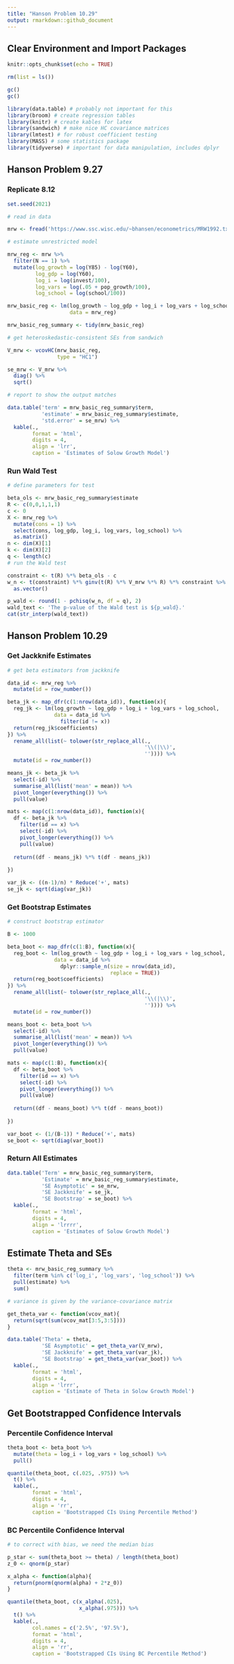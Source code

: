 ```yaml
---
title: "Hanson Problem 10.29"
output: rmarkdown::github_document
---
```



## Clear Environment and Import Packages
```r
knitr::opts_chunk$set(echo = TRUE)
```

```r
rm(list = ls())

gc()
gc()

library(data.table) # probably not important for this
library(broom) # create regression tables
library(knitr) # create kables for latex
library(sandwich) # make nice HC covariance matrices
library(lmtest) # for robust coefficient testing
library(MASS) # some statistics package
library(tidyverse) # important for data manipulation, includes dplyr
```

## Hanson Problem 9.27

### Replicate 8.12

```r

set.seed(2021)

# read in data

mrw <- fread('https://www.ssc.wisc.edu/~bhansen/econometrics/MRW1992.txt')

# estimate unrestricted model

mrw_reg <- mrw %>% 
  filter(N == 1) %>% 
  mutate(log_growth = log(Y85) - log(Y60),
         log_gdp = log(Y60),
         log_i = log(invest/100),
         log_vars = log(.05 + pop_growth/100),
         log_school = log(school/100))

mrw_basic_reg <- lm(log_growth ~ log_gdp + log_i + log_vars + log_school,
                    data = mrw_reg)

mrw_basic_reg_summary <- tidy(mrw_basic_reg)

# get heteroskedastic-consistent SEs from sandwich

V_mrw <- vcovHC(mrw_basic_reg, 
                type = "HC1")

se_mrw <- V_mrw %>% 
  diag() %>% 
  sqrt()

# report to show the output matches

data.table('term' = mrw_basic_reg_summary$term,
           'estimate' = mrw_basic_reg_summary$estimate,
           'std.error' = se_mrw) %>% 
  kable(.,
        format = 'html',
        digits = 4,
        align = 'lrr',
        caption = 'Estimates of Solow Growth Model')
```

### Run Wald Test

```r
# define parameters for test

beta_ols <- mrw_basic_reg_summary$estimate
R <- c(0,0,1,1,1)
c <- 0
X <- mrw_reg %>% 
  mutate(cons = 1) %>% 
  select(cons, log_gdp, log_i, log_vars, log_school) %>% 
  as.matrix()
n <- dim(X)[1]
k <- dim(X)[2]
q <- length(c)
# run the Wald test

constraint <- t(R) %*% beta_ols - c
w_n <- t(constraint) %*% ginv(t(R) %*% V_mrw %*% R) %*% constraint %>% 
  as.vector()

p_wald <- round(1 - pchisq(w_n, df = q), 2)
wald_text <- 'The p-value of the Wald test is ${p_wald}.'
cat(str_interp(wald_text))
```

## Hanson Problem 10.29

### Get Jackknife Estimates

```r
# get beta estimators from jackknife

data_id <- mrw_reg %>% 
  mutate(id = row_number())

beta_jk <- map_dfr(c(1:nrow(data_id)), function(x){
  reg_jk <- lm(log_growth ~ log_gdp + log_i + log_vars + log_school,
               data = data_id %>% 
                 filter(id != x))
  return(reg_jk$coefficients)
}) %>% 
  rename_all(list(~ tolower(str_replace_all(., 
                                            '\\(|\\)', 
                                            '')))) %>% 
  mutate(id = row_number())

means_jk <- beta_jk %>% 
  select(-id) %>% 
  summarise_all(list('mean' = mean)) %>% 
  pivot_longer(everything()) %>% 
  pull(value)

mats <- map(c(1:nrow(data_id)), function(x){
  df <- beta_jk %>% 
    filter(id == x) %>% 
    select(-id) %>% 
    pivot_longer(everything()) %>% 
    pull(value)
  
  return((df - means_jk) %*% t(df - means_jk))
  
})

var_jk <- ((n-1)/n) * Reduce('+', mats)
se_jk <- sqrt(diag(var_jk))
```

### Get Bootstrap Estimates

```r
# construct bootstrap estimator

B <- 1000

beta_boot <- map_dfr(c(1:B), function(x){
  reg_boot <- lm(log_growth ~ log_gdp + log_i + log_vars + log_school,
               data = data_id %>% 
                 dplyr::sample_n(size = nrow(data_id),
                                 replace = TRUE))
  return(reg_boot$coefficients)
}) %>% 
  rename_all(list(~ tolower(str_replace_all(., 
                                            '\\(|\\)', 
                                            '')))) %>% 
  mutate(id = row_number())

means_boot <- beta_boot %>% 
  select(-id) %>% 
  summarise_all(list('mean' = mean)) %>% 
  pivot_longer(everything()) %>% 
  pull(value)

mats <- map(c(1:B), function(x){
  df <- beta_boot %>% 
    filter(id == x) %>% 
    select(-id) %>% 
    pivot_longer(everything()) %>% 
    pull(value)
  
  return((df - means_boot) %*% t(df - means_boot))
  
})

var_boot <- (1/(B-1)) * Reduce('+', mats)
se_boot <- sqrt(diag(var_boot))
```

### Return All Estimates

```r
data.table('Term' = mrw_basic_reg_summary$term,
           'Estimate' = mrw_basic_reg_summary$estimate,
           'SE Asymptotic' = se_mrw,
           'SE Jackknife' = se_jk,
           'SE Bootstrap' = se_boot) %>% 
  kable(.,
        format = 'html',
        digits = 4,
        align = 'lrrrr',
        caption = 'Estimates of Solow Growth Model')
```

## Estimate Theta and SEs

```r
theta <- mrw_basic_reg_summary %>% 
  filter(term %in% c('log_i', 'log_vars', 'log_school')) %>% 
  pull(estimate) %>% 
  sum()

# variance is given by the variance-covariance matrix 

get_theta_var <- function(vcov_mat){
  return(sqrt(sum(vcov_mat[3:5,3:5])))
}

data.table('Theta' = theta,
           'SE Asymptotic' = get_theta_var(V_mrw),
           'SE Jackknife' = get_theta_var(var_jk),
           'SE Bootstrap' = get_theta_var(var_boot)) %>% 
  kable(.,
        format = 'html',
        digits = 4,
        align = 'lrrr',
        caption = 'Estimate of Theta in Solow Growth Model')
```

## Get Bootstrapped Confidence Intervals

### Percentile Confidence Interval
```r
theta_boot <- beta_boot %>% 
  mutate(theta = log_i + log_vars + log_school) %>% 
  pull()

quantile(theta_boot, c(.025, .975)) %>% 
  t() %>% 
  kable(.,
        format = 'html',
        digits = 4,
        align = 'rr',
        caption = 'Bootstrapped CIs Using Percentile Method')
```

### BC Percentile Confidence Interval

```r
# to correct with bias, we need the median bias

p_star <- sum(theta_boot >= theta) / length(theta_boot)
z_0 <- qnorm(p_star)

x_alpha <- function(alpha){
  return(pnorm(qnorm(alpha) + 2*z_0))
}

quantile(theta_boot, c(x_alpha(.025), 
                       x_alpha(.975))) %>% 
  t() %>% 
  kable(.,
        col.names = c('2.5%', '97.5%'),
        format = 'html',
        digits = 4,
        align = 'rr',
        caption = 'Bootstrapped CIs Using BC Percentile Method')
```

